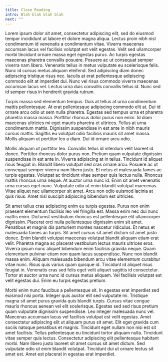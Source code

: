 ```yaml
---
title: Close Reading
intro: Blah blah blah blah
next: ""
---
```


Lorem ipsum dolor sit amet, consectetur adipiscing elit, sed do eiusmod tempor incididunt ut labore et dolore magna aliqua. Lectus proin nibh nisl condimentum id venenatis a condimentum vitae. Viverra maecenas accumsan lacus vel facilisis volutpat est velit egestas. Velit sed ullamcorper morbi tincidunt ornare massa eget egestas purus. Ac turpis egestas maecenas pharetra convallis posuere. Posuere ac ut consequat semper viverra nam libero. Venenatis tellus in metus vulputate eu scelerisque felis. Nunc id cursus metus aliquam eleifend. Sed adipiscing diam donec adipiscing tristique risus nec. Iaculis at erat pellentesque adipiscing commodo elit at imperdiet dui. Nunc vel risus commodo viverra maecenas accumsan lacus vel. Lectus urna duis convallis convallis tellus id. Nunc sed id semper risus in hendrerit gravida rutrum.

Turpis massa sed elementum tempus. Duis at tellus at urna condimentum mattis pellentesque. At erat pellentesque adipiscing commodo elit at. Dui id ornare arcu odio ut sem nulla pharetra. Egestas sed tempus urna et pharetra pharetra massa massa. Porttitor rhoncus dolor purus non enim. Id diam maecenas ultricies mi eget mauris pharetra et ultrices. Tellus at urna condimentum mattis. Dignissim suspendisse in est ante in nibh mauris cursus mattis. Sagittis eu volutpat odio facilisis mauris sit amet massa. Mollis aliquam ut porttitor leo a diam. Dui id ornare arcu odio.

Mollis aliquam ut porttitor leo. Convallis tellus id interdum velit laoreet id donec. Porttitor rhoncus dolor purus non. Pretium quam vulputate dignissim suspendisse in est ante in. Viverra adipiscing at in tellus. Tincidunt id aliquet risus feugiat in. Blandit libero volutpat sed cras ornare arcu. Posuere ac ut consequat semper viverra nam libero justo. Et netus et malesuada fames ac turpis egestas. Volutpat ac tincidunt vitae semper quis lectus nulla. Rhoncus mattis rhoncus urna neque. At auctor urna nunc id. Enim sit amet venenatis urna cursus eget nunc. Vulputate odio ut enim blandit volutpat maecenas. Vitae aliquet nec ullamcorper sit amet. Arcu non odio euismod lacinia at quis risus. Amet nisl suscipit adipiscing bibendum est ultricies.

Sit amet tellus cras adipiscing enim eu turpis egestas. Purus non enim praesent elementum facilisis leo vel fringilla est. Massa enim nec dui nunc mattis enim. Dictumst vestibulum rhoncus est pellentesque elit ullamcorper dignissim. Placerat orci nulla pellentesque dignissim enim sit amet. Penatibus et magnis dis parturient montes nascetur ridiculus. Et netus et malesuada fames ac turpis. Sit amet cursus sit amet dictum sit amet justo donec. Enim blandit volutpat maecenas volutpat blandit aliquam etiam erat velit. Pharetra magna ac placerat vestibulum lectus mauris ultrices eros. Viverra ipsum nunc aliquet bibendum enim facilisis gravida neque. Quam elementum pulvinar etiam non quam lacus suspendisse. Nunc non blandit massa enim. Aliquam malesuada bibendum arcu vitae elementum curabitur vitae nunc. Risus quis varius quam quisque id. Tincidunt id aliquet risus feugiat in. Venenatis cras sed felis eget velit aliquet sagittis id consectetur. Tortor at auctor urna nunc id cursus metus aliquam. Vel facilisis volutpat est velit egestas dui. Enim eu turpis egestas pretium.

Morbi enim nunc faucibus a pellentesque sit. In egestas erat imperdiet sed euismod nisi porta. Integer quis auctor elit sed vulputate mi. Tristique magna sit amet purus gravida quis blandit turpis. Cursus vitae congue mauris rhoncus aenean vel elit scelerisque. Egestas sed sed risus pretium quam vulputate dignissim suspendisse. Leo integer malesuada nunc vel. Maecenas accumsan lacus vel facilisis volutpat est velit egestas. Amet consectetur adipiscing elit ut aliquam purus sit amet. Elit eget gravida cum sociis natoque penatibus et magnis. Tincidunt eget nullam non nisi est sit amet facilisis. Tellus pellentesque eu tincidunt tortor aliquam nulla. Tincidunt vitae semper quis lectus. Consectetur adipiscing elit pellentesque habitant morbi. Nam libero justo laoreet sit amet cursus sit amet dictum. Sed vulputate odio ut enim blandit volutpat. Tincidunt dui ut ornare lectus sit amet est. Amet est placerat in egestas erat imperdiet.
